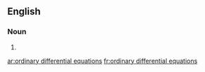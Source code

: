 ==English==

===Noun===
{{head|en|noun plural form}}

# {{plural of|ordinary differential equation|lang=en}}

[[ar:ordinary differential equations]]
[[fr:ordinary differential equations]]